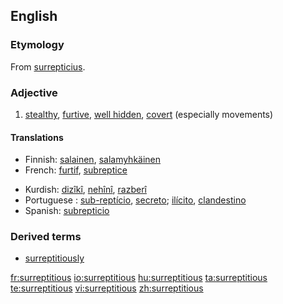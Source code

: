 ==English==

===Etymology===
From {{L.}} [[surrepticius]].

===Adjective===
{{en-adj}}

# [[stealth]]y, [[furtive]], [[hidden|well hidden]], [[covert]] (especially movements)

====Translations====
{{trans-top|stealthy, furtive, well hidden, covert}}
*Finnish: [[salainen]], [[salamyhkäinen]]
*French: [[furtif]], [[subreptice]]
{{trans-mid}}
*Kurdish: [[dizîkî]], [[nehînî]], [[razberî]]
*Portuguese : [[sub-reptício]], [[secreto]]; [[ilícito]], [[clandestino]]
*Spanish: [[subrepticio]]
{{trans-bottom}}

===Derived terms===
*[[surreptitiously]]

[[fr:surreptitious]]
[[io:surreptitious]]
[[hu:surreptitious]]
[[ta:surreptitious]]
[[te:surreptitious]]
[[vi:surreptitious]]
[[zh:surreptitious]]